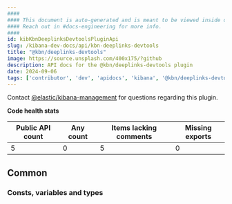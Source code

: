```yaml
---
####
#### This document is auto-generated and is meant to be viewed inside our experimental, new docs system.
#### Reach out in #docs-engineering for more info.
####
id: kibKbnDeeplinksDevtoolsPluginApi
slug: /kibana-dev-docs/api/kbn-deeplinks-devtools
title: "@kbn/deeplinks-devtools"
image: https://source.unsplash.com/400x175/?github
description: API docs for the @kbn/deeplinks-devtools plugin
date: 2024-09-06
tags: ['contributor', 'dev', 'apidocs', 'kibana', '@kbn/deeplinks-devtools']
---
```




Contact [@elastic/kibana-management](https://github.com/orgs/elastic/teams/kibana-management) for questions regarding this plugin.

**Code health stats**

| Public API count  | Any count | Items lacking comments | Missing exports |
|-------------------|-----------|------------------------|-----------------|
| 5 | 0 | 5 | 0 |

## Common

### Consts, variables and types
<DocDefinitionList data={kbnDeeplinksDevtoolsObj.common.misc}/>

